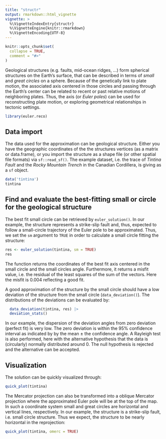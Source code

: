 ```yaml
---
title: "structr"
output: rmarkdown::html_vignette
vignette: >
  %\VignetteIndexEntry{structr}
  %\VignetteEngine{knitr::rmarkdown}
  %\VignetteEncoding{UTF-8}
---
```


```r
knitr::opts_chunk$set(
  collapse = TRUE,
  comment = "#>"
)
```

Geological structures (e.g. faults, mid-ocean ridges, ...)  form spherical structures on the Earth's surface, that can be described in terms of *small* and *great circles* on a sphere. Because of the genetically link to plate motion, the associated axis centered in those circles and passing through the Earth's center can be related to recent or past relative motions of neighboring plates. Thus, the axis (or *Euler poles*) can be used for reconstructing plate motion, or exploring geometrical relationships in tectonic settings.

```r
library(euler.reco)
```

## Data import

The data used for the approximation can be geological structure. Either you have the geographic coordinates of the the structures vertices (as a matrix or data.frame), or you import the structure as a shape file (or other spatial file formats) via `sf::read_sf()`. The example dataset, i.e. the trace of *Tintina Fault* and the *Rocky Mountain Trench* in the Canadian Cordillera, is giving as a `sf` object.
```r
data('tintina')
tintina
```
## Find and evaluate the best-fitting small or circle for the geological structure

The best fit small circle can be retrieved by `euler_solution()`. In our example, the structure represents a strike-slip fault and, thus, expected to follow a small-circle trajectory of the Euler pole to be approximated. Thus, we set the `sm` argument to `TRUE` in order to calculate a small circle fitting the structure:
```r
res <- euler_solution(tintina, sm = TRUE)
res
```
The function returns the coordinates of the best fit axis centered in the small circle and the small circles angle. 
Furthermore, it returns a misfit value, i.e. the residual of the least squares of the sum of the vectors. Here the misfit is $0.004$ reflecting a good fit.

A good approximation of the structure by the small circle should have a low deviation of the structure from the small circle (`data_deviation()`). The distributions of the deviations can be evaluated by:

```r
  data_deviation(tintina, res) |>
  deviation_stats()
```
In our example, the dispersion of the deviation angles from zero deviation (perfect fit) is very low. The zero deviation is within the 95% confidence interval as indicated by by the mean $\pm$ the confidence angle. A Rayleigh test is also performed, here with the alternative hypothesis that the data is (circularly) normally distributed around 0. The null hypothesis is rejected and the alternative can be accepted. 

## Visualization

The solution can be quickly visualized through:
```r
quick_plot(tintina)
```

The Mercator projection can also be transformed into a oblique Mercator projection where the approximated Euler pole will be at the top of the map. In such a coordinate system small and great circles are horizontal and vertical lines, respectively. In our example, the structure is a strike-slip fault, i.e. small circle structure. Thus we expect, the structure to be nearly horizontal in the reprojection:
```r
quick_plot(tintina, omerc = TRUE)
```
